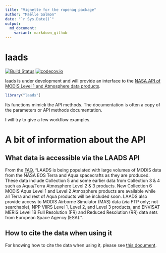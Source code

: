 ```yaml
---
title: "Vignette for the ropenaq package"
author: "Maëlle Salmon"
date: "`r Sys.Date()`"
output:
  md_document:
    variant: markdown_github
---
```

laads
=============

[![Build Status](https://travis-ci.org/masalmon/laads.svg?branch=master)](https://travis-ci.org/masalmon/laads)
[![codecov.io](https://codecov.io/github/masalmon/laads/coverage.svg?branch=master)](https://codecov.io/github/masalmon/laads?branch=master)

laads is under development and will provide an interface to the [NASA API of MODIS Level 1 and Atmosphere data products](https://ladsweb.nascom.nasa.gov/data/api.html).

```r
library("laads")

```

Its functions mimick the API methods. The documentation is often a copy of the parameters or API methods documentation. 

I will try to give a few workflow examples.

# A bit of information about the API

## What data is accessible via the LAADS API

From the [FAQ](http://modaps.nascom.nasa.gov/services/faq/), "LAADS is being populated with large volumes of MODIS data from the NASA EOS Terra and Aqua spacecrafts as they are produced. These data include Collection 5 and some earlier data from Collection 3 & 4 such as Aqua/Terra Atmosphere Level 2 & 3 products. New Collection 6 MODIS Aqua Level 1 and Level 2 Atmosphere products are available while all Terra and rest of Aqua products will be included soon. LAADS also provide access to MODIS Airborne Simulator (MAS) data (via FTP only; not searchable), NPP VIIRS Level 1, Level 2, and Level 3 products, and ENVISAT MERIS Level 1B Full Resolution (FR) and Reduced Resolution (RR) data sets from European Space Agency (ESA).".

## How to cite the data when using it

For knowing how to cite the data when using it, please see [this document](http://modaps.nascom.nasa.gov/services/faq/LAADS_Data-Use_Citation_Policies.pdf).
